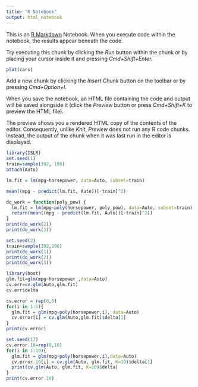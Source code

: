 ```yaml
---
title: "R Notebook"
output: html_notebook
---
```


This is an [R Markdown](http://rmarkdown.rstudio.com) Notebook. When you execute code within the notebook, the results appear beneath the code. 

Try executing this chunk by clicking the *Run* button within the chunk or by placing your cursor inside it and pressing *Cmd+Shift+Enter*. 

```r
plot(cars)
```

Add a new chunk by clicking the *Insert Chunk* button on the toolbar or by pressing *Cmd+Option+I*.

When you save the notebook, an HTML file containing the code and output will be saved alongside it (click the *Preview* button or press *Cmd+Shift+K* to preview the HTML file). 

The preview shows you a rendered HTML copy of the contents of the editor. Consequently, unlike *Knit*, *Preview* does not run any R code chunks. Instead, the output of the chunk when it was last run in the editor is displayed.

```r
library(ISLR)
set.seed(1)
train=sample(392, 196)
attach(Auto)
```

```r
lm.fit = lm(mpg~horsepower, data=Auto, subset=train)
```

```r
mean((mpg - predict(lm.fit, Auto))[-train]^2)
```

```r
do_work = function(poly_pow) {
  lm.fit = lm(mpg~poly(horsepower, poly_pow), data=Auto, subset=train)
  return(mean((mpg - predict(lm.fit, Auto))[-train]^2))
}
print(do_work(2))
print(do_work(3))
```

```r
set.seed(2)
train=sample(392,196)
print(do_work(1))
print(do_work(2))
print(do_work(3))
```

```r
library(boot)
glm.fit=glm(mpg~horsepower ,data=Auto)
cv.err=cv.glm(Auto,glm.fit)
cv.err$delta
```

```r
cv.error = rep(0,5)
for(i in 1:5){
  glm.fit = glm(mpg~poly(horsepower,i), data=Auto)
  cv.error[i] = cv.glm(Auto,glm.fit)$delta[1]
}
print(cv.error)
```

```r
set.seed(17)
cv.error.10=rep(0,10)
for(i in 1:10){
  glm.fit = glm(mpg~poly(horsepower,i),data=Auto)
  cv.error.10[i] = cv.glm(Auto, glm.fit, K=10)$delta[1]
  print(cv.glm(Auto, glm.fit, K=10)$delta)
}
print(cv.error.10)
```

```r

```

```r

```

```r

```

```r

```

